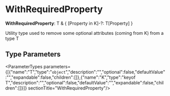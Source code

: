 
# WithRequiredProperty

 **WithRequiredProperty**: T & &#123; [Property in K]-?: T[Property] &#125;

Utility type used to remove some optional attributes (coming from K) from a type T

## Type Parameters

<ParameterTypes parameters={[{"name":"T","type":"`object`","description":"","optional":false,"defaultValue":"","expandable":false,"children":[]},{"name":"K","type":"keyof T","description":"","optional":false,"defaultValue":"","expandable":false,"children":[]}]}  sectionTitle="WithRequiredProperty"/>
